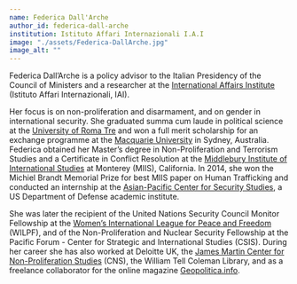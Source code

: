 ```yaml
---
name: Federica Dall'Arche
author_id: federica-dall-arche
institution: Istituto Affari Internazionali I.A.I
image: "./assets/Federica-DallArche.jpg"
image_alt: ""
---
```


Federica Dall’Arche is a policy advisor to the Italian Presidency of the Council of Ministers and a researcher at the [International Affairs Institute](https://www.iai.it/en) (Istituto Affari Internazionali, IAI).

Her focus is on non-proliferation and disarmament, and on gender in international security. She graduated summa cum laude in political science at the [University of Roma Tre](https://www.uniroma3.it/en/) and won a full merit scholarship for an exchange programme at the [Macquarie University](https://www.mq.edu.au/) in Sydney, Australia. Federica obtained her Master’s degree in Non-Proliferation and Terrorism Studies and a Certificate in Conflict Resolution at the [Middlebury Institute of International Studies](https://www.middlebury.edu/institute/) at Monterey (MIIS), California. In 2014, she won the Michiel Brandt Memorial Prize for best MIIS paper on Human Trafficking and conducted an internship at the [Asian-Pacific Center for Security Studies](https://apcss.org/), a US Department of Defense academic institute.

She was later the recipient of the United Nations Security Council Monitor Fellowship at the [Women’s International League for Peace and Freedom](https://www.wilpf.org/) (WILPF), and of the Non-Proliferation and Nuclear Security Fellowship at the Pacific Forum - Center for Strategic and International Studies (CSIS). During her career she has also worked at Deloitte UK, the [James Martin Center for Non-Proliferation Studies](https://nonproliferation.org/) (CNS), the William Tell Coleman Library, and as a freelance collaborator for the online magazine [Geopolitica.info](https://www.geopolitica.info/).
